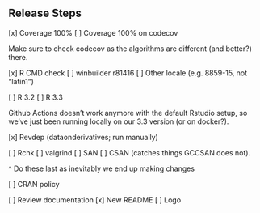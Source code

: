 ## Release Steps

[x] Coverage 100%
[ ] Coverage 100% on codecov

Make sure to check codecov as the algorithms are different (and better?) there.

[x] R CMD check
[ ] winbuilder    r81416
[ ] Other locale (e.g. 8859-15, not "latin1")

[ ] R 3.2
[ ] R 3.3

Github Actions doesn't work anymore with the default Rstudio setup, so we've
just been running locally on our 3.3 version (or on docker?).

[x] Revdep (dataonderivatives; run manually)

[ ] Rchk
[ ] valgrind
[ ] SAN
[ ] CSAN (catches things GCCSAN does not).

^ Do these last as inevitably we end up making changes

[ ] CRAN policy

[ ] Review documentation
[x] New README
[ ] Logo


